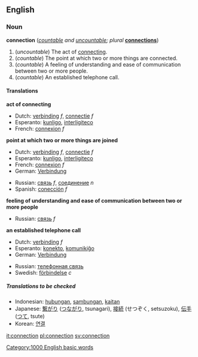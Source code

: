 ==English==
=== Noun ===
'''connection''' (''[[countable]] and [[uncountable]]; plural'' '''[[connections]]''')

#(''uncountable'') The act of [[connect]]ing.
#(''countable'') The point at which two or more things are connected.
#(''countable'') A feeling of understanding and ease of communication between two or more people.
#(''countable'') An established telephone call.

==== Translations ====

'''act of connecting'''
{{top}}
*Dutch: [[verbinding]] ''f'', [[connectie]] ''f''
*Esperanto: [[kunligo]], [[interligiteco]]
*French: [[connexion]] ''f''
{{mid}}
{{bottom}}

'''point at which two or more things are joined'''
{{top}}
*Dutch: [[verbinding]] ''f'', [[connectie]] ''f''
*Esperanto: [[kunligo]], [[interligiteco]]
*French: [[connexion]] ''f''
*German: [[Verbindung]]
{{mid}}
*Russian: [[связь]] ''f'', [[соединение]] ''n''
*Spanish: [[conección]] ''f''
{{bottom}}

'''feeling of understanding and ease of communication between two or more people'''
{{top}}
{{mid}}
*Russian: [[связь]] ''f''
{{bottom}}

'''an established telephone call'''
{{top}}
*Dutch: [[verbinding]] ''f''
*Esperanto: [[konekto]], [[komunikiĝo]]
*German: [[Verbindung]]
{{mid}}
*Russian: [[телефонная связь]]
*Swedish: [[förbindelse]] ''c''
{{bottom}}

=====Translations to be checked=====
<!--Remove this section once all of the translations below have been moved into the tables above.-->
{{checktrans}}

*Indonesian: [[hubung|hubungan]], [[sambung|sambungan]], [[kait|kaitan]]
*Japanese: [[繋がり]] ([[つながり]], tsunagari), [[接続]] (せつぞく, setsuzoku), [[伝手]] ([[つて]], tsute)
*Korean: [[연결]]

[[Category:1000 English basic words]]

[[it:connection]]
[[pl:connection]]
[[sv:connection]]